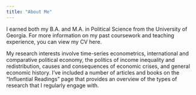 ```yaml
---
title: "About Me"
---
```


I earned both my B.A. and M.A. in Political Science from the University of Georgia. For more information on my past coursework and teaching experience, you can view my CV here.

My research interests involve time-series econometrics, international and comparative political economy, the politics of income inequality and redistribution, causes and consequences of economic crises, and general economic history. I've included a number of articles and books on the "Influential Readings" page that provides an overview of the types of research that I regularly engage with.
